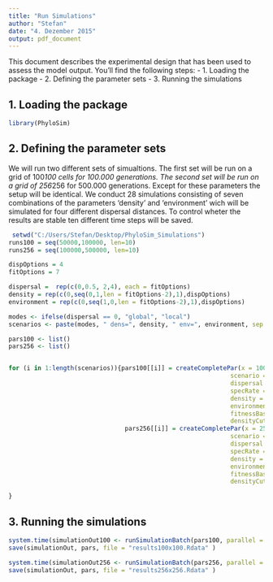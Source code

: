 ```yaml
---
title: "Run Simulations"
author: "Stefan"
date: "4. Dezember 2015"
output: pdf_document
---
```


This document describes the experimental design that has been used to assess the model output.
You'll find the following steps:
- 1. Loading the package
- 2. Defining the parameter sets
- 3. Running the simulations

1. Loading the package
--------------------------------
```r
library(PhyloSim)
```

2. Defining the parameter sets
------------------------------
We will run two different sets of simualtions. The first set will be run on a grid of 100*100 cells for 100.000 generations. The second set will be run on a grid of 256*256 for 500.000 generations.
Except for these parameters the setup will be identical.
We conduct 28 simulations consisting of seven combinations of the parameters 'density' and 'environment' wich will be simulated for four different dispersal distances.
To control wheter the results are stable ten different time steps will be saved.

```r
 setwd("C:/Users/Stefan/Desktop/PhyloSim_Simulations")
runs100 = seq(50000,100000, len=10)
runs256 = seq(100000,500000, len=10)

dispOptions = 4
fitOptions = 7

dispersal =  rep(c(0,0.5, 2,4), each = fitOptions)
density = rep(c(0,seq(0,1,len = fitOptions-2),1),dispOptions)
environment = rep(c(0,seq(1,0,len = fitOptions-2),1),dispOptions)

modes <- ifelse(dispersal == 0, "global", "local")
scenarios <- paste(modes, " dens=", density, " env=", environment, sep = "")

pars100 <- list()
pars256 <- list()


for (i in 1:length(scenarios)){pars100[[i]] = createCompletePar(x = 100 ,y = 100, runs = runs100,
                                                             scenario = scenarios[i],
                                                             dispersal = dispersal[i],
                                                             specRate = 1,
                                                             density = density[i],
                                                             environment = environment[i],
                                                             fitnessBaseMortalityRatio = 5,
                                                             densityCut = 1, seed = 1000)
                                pars256[[i]] = createCompletePar(x = 256 ,y = 256, runs = runs256,
                                                             scenario = scenarios[i],
                                                             dispersal = dispersal[i],
                                                             specRate = 1,
                                                             density = density[i],
                                                             environment = environment[i],
                                                             fitnessBaseMortalityRatio = 5,
                                                             densityCut = 1, seed = 1000)

}
```

3. Running the simulations
------------------------
```r
system.time(simulationOut100 <- runSimulationBatch(pars100, parallel = 15))
save(simulationOut, pars, file = "results100x100.Rdata" )

system.time(simulationOut256 <- runSimulationBatch(pars256, parallel = 15))
save(simulationOut, pars, file = "results256x256.Rdata" )

```
